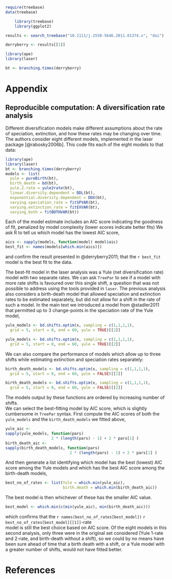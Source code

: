 
``` r
require(treebase)
data(treebase)
````

``` r
    library(treebase)
    library(ggplot2)
````

``` r
results <- search_treebase("10.1111/j.1558-5646.2011.01374.x", "doi") 
````

``` r
derryberry <- results[[1]] 
````

``` r
library(ape)
library(laser)
````

``` r
bt <- branching.times(derryberry)
````



Appendix
========

Reproducible computation: A diversification rate analysis
---------------------------------------------------------

Different diversification models make different assumptions 
about the rate of speciation, extinction, and how these rates may be changing
over time.  The authors consider eight different models, implemented in the 
laser package [@rabosky2006b]. This code fits each of the eight models to that
data:

``` r
library(ape)
library(laser)
bt <- branching.times(derryberry)
models <- list(
  yule = pureBirth(bt),  
  birth_death = bd(bt),     
  yule.2.rate = yule2rate(bt),
  linear.diversity.dependent = DDL(bt),    
  exponential.diversity.dependent = DDX(bt),
  varying.speciation_rate = fitSPVAR(bt),  
  varying.extinction_rate = fitEXVAR(bt),  
  varying_both = fitBOTHVAR(bt))
````

Each of the model estimate includes an AIC score indicating the goodness of
fit, penalized by model complexity (lower scores indicate better fits)
We ask R to tell us which model has the lowest AIC score,

``` r
aics <- sapply(models, function(model) model$aic)
best_fit <- names(models[which.min(aics)])
```` 

and confirm the result presented in @derryberry2011; 
that the `r best_fit` model is the best fit to the data.  


The best-fit model in the laser analysis was a Yule (net diversification
rate) model with two separate rates.  We can ask ` TreePar ` to see if
a model with more rate shifts is favoured over this single shift,
a question that was not possible to address using the tools provided in
`laser`. The previous analysis also considers a birth-death model that 
allowed speciation and extinction rates to be estimated separately, but 
did not allow for a shift in the rate of such a model.  In the main text
we introduced a model from @stadler2011 that permitted up to 3 change-points
in the speciation rate of the Yule model,

``` r
yule_models <- bd.shifts.optim(x, sampling = c(1,1,1,1), 
  grid = 5, start = 0, end = 60, yule = TRUE)[[2]]
````


``` r
yule_models <- bd.shifts.optim(x, sampling = c(1,1,1,1), 
  grid = 5, start = 0, end = 60, yule = TRUE)[[2]]
````

We can also compare the performance of models which allow up to three
shifts while estimating extinction and speciation rates separately:

``` r
birth_death_models <- bd.shifts.optim(x, sampling = c(1,1,1,1), 
  grid = 5, start = 0, end = 60, yule = FALSE)[[2]]
````

``` r
birth_death_models <- bd.shifts.optim(x, sampling = c(1,1,1,1), 
  grid = 5, start = 0, end = 60, yule = FALSE)[[2]]
````

The models output by these functions are ordered by increasing number of shifts.  
We can select the best-fitting model by AIC score, which is slightly cumbersome 
in `TreePar` syntax.  First compute the AIC scores of both the `yule_models` and the 
`birth_death_models` we fitted above,

``` r
yule_aic <- 
sapply(yule_models, function(pars)
                    2 * (length(pars) - 1) + 2 * pars[1] )
birth_death_aic <- 
sapply(birth_death_models, function(pars)
                            2 * (length(pars) - 1) + 2 * pars[1] )
````

And then generate a list identifying which model has the best (lowest) AIC score among the Yule models and 
which has the best AIC score among the birth-death models, 

```r
best_no_of_rates <- list(Yule = which.min(yule_aic), 
                         birth.death = which.min(birth_death_aic))
````

The best model is then whichever of these has the smaller AIC value.  

```r
best_model <- which.min(c(min(yule_aic), min(birth_death_aic)))
````


which confirms that the `r names(best_no_of_rates[best_model])` `r best_no_of_rates[best_model][[1]]`-rate  
model is still the best choice based on AIC score.  Of the eight models 
in this second analysis, only three were in the original set considered 
(Yule 1-rate and 2-rate, and birth-death without a shift), so we could by
no means have been sure ahead of time that a birth death with a shift, or
a Yule model with a greater number of shifts, would not have fitted better.  


# References

